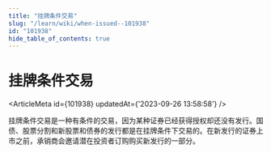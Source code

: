 ```yaml
---
title: "挂牌条件交易"
slug: "/learn/wiki/when-issued--101938"
id: "101938"
hide_table_of_contents: true
---
```



# 挂牌条件交易

<ArticleMeta id={101938} updatedAt={'2023-09-26 13:58:58'} />
<div className='border-solid border-b border-t-0 my-4 border-[var(--ifm-color-gray-300)]' />

挂牌条件交易是一种有条件的交易，因为某种证券已经获得授权却还没有发行。国债、股票分割和新股票和债券的发行都是在挂牌条件下交易的。在新发行的证券上市之前，承销商会邀请潜在投资者订购购买新发行的一部分。
